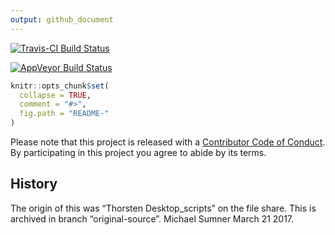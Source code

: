 ```yaml
---
output: github_document
---
```


<!-- README.md is generated from README.Rmd. Please edit that file -->

[![Travis-CI Build Status](https://travis-ci.org/AustralianAntarcticDivision/BioMassTracking.svg?branch=master)](https://travis-ci.org/AustralianAntarcticDivision/BioMassTracking)

[![AppVeyor Build Status](https://ci.appveyor.com/api/projects/status/github/AustralianAntarcticDivision/BioMassTracking?branch=master&svg=true)](https://ci.appveyor.com/project/AustralianAntarcticDivision/BioMassTracking)


```r
knitr::opts_chunk$set(
  collapse = TRUE,
  comment = "#>",
  fig.path = "README-"
)
```






Please note that this project is released with a [Contributor Code of Conduct](CONDUCT.md). By participating in this project you agree to abide by its terms.











## History 

The origin of this was "Thorsten Desktop\AAD_scripts\BiomassTracking" on the file share. This is archived in branch "original-source". Michael Sumner March 21 2017. 
